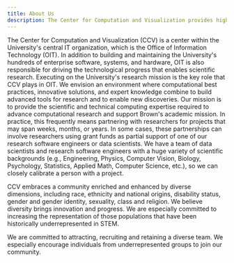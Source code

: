 ```yaml
---
title: About Us
description: The Center for Computation and Visualization provides high-performance computing and visualization services to the Brown community and also collaborates with researchers on projects across a vast range of disciplines.
---
```


<ContentSection title="Office of Information Technology" >
The Center for Computation and Visualization (CCV) is a center within the University's central IT organization, which is the Office of Information Technology (OIT). In addition to building and maintaining the University's hundreds of enterprise software, systems, and hardware, OIT is also responsible for driving the technological progress that enables scientific research. Executing on the University's research mission is the key role that CCV plays in OIT.
</ContentSection>

<ContentSection title="Our Mission" >
We envision an environment where computational best practices, innovative solutions, and expert knowledge combine to build advanced tools for research and to enable new discoveries. Our mission is to provide the scientific and technical computing expertise required to advance computational research and support Brown's academic mission. In practice, this frequently means partnering with researchers for projects that may span weeks, months, or years. In some cases, these partnerships can involve researchers using grant funds as partial support of one of our research software engineers or data scientists. We have a team of data scientists and research software engineers with a huge variety of scientific backgrounds (e.g., Engineering, Physics, Computer Vision, Biology, Psychology, Statistics, Applied Math, Computer Science, etc.), so we can closely calibrate a person with a project.
</ContentSection>

<ContentSection title="Our Team">
<PeopleSection peopleContentPath="content/about/people.yaml" />
</ContentSection>

<ContentSection title="Diversity Statement">

CCV embraces a community enriched and enhanced by diverse dimensions, including race, ethnicity and national origins, disability status, gender and gender identity, sexuality, class and religion. We believe diversity brings innovation and progress. We are especially committed to increasing the representation of those populations that have been historically underrepresented in STEM.  

We are committed to attracting, recruiting and retaining a diverse team. We especially encourage individuals from underrepresented groups to join our community.
</ContentSection>